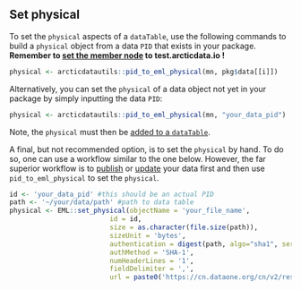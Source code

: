 ## Set physical

To set the `physical` aspects of a `dataTable`, use the following commands to build a `physical` object from a data `PID` that exists in your package. **Remember to [set the member node](https://nceas.github.io/datateam-training/training/create-data-packages-in-r.html#set-dataone-nodes) to test.arcticdata.io !**

```r
physical <- arcticdatautils::pid_to_eml_physical(mn, pkg$data[[i]])
```

Alternatively, you can set the `physical` of a data object not yet in your package by simply inputting the data `PID`:

```r
physical <- arcticdatautils::pid_to_eml_physical(mn, "your_data_pid")
```

Note, the `physical` must then be [added to a `dataTable`](#edit-datatables).

A final, but not recommended option, is to set the `physical` by hand. To do so, one can use a workflow similar to the one below. However, the far superior workflow is to [publish](#publish-an-object) or [update](#update-an-object) your data first and then use `pid_to_eml_physical` to set the `physical`.

```r
id <- 'your_data_pid' #this should be an actual PID
path <- '~/your/data/path' #path to data table
physical <- EML::set_physical(objectName = 'your_file_name', 
                         id = id, 
                         size = as.character(file.size(path)), 
                         sizeUnit = 'bytes',
                         authentication = digest(path, algo="sha1", serialize=FALSE, file=TRUE), 
                         authMethod = 'SHA-1',
                         numHeaderLines = '1', 
                         fieldDelimiter = ',',
                         url = paste0('https://cn.dataone.org/cn/v2/resolve/', id))
```
